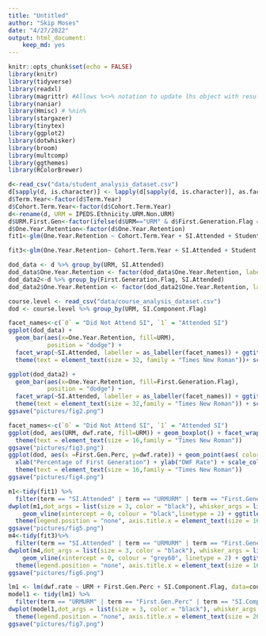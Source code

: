 ```yaml
---
title: "Untitled"
author: "Skip Moses"
date: "4/27/2022"
output: html_document:
    keep_md: yes
---
```


```r
knitr::opts_chunk$set(echo = FALSE)
library(knitr)
library(tidyverse)
library(readxl)
library(magrittr) #Allows %<>% notation to update lhs object with resulting value
library(naniar)
library(Hmisc) # %nin%
library(stargazer)
library(tinytex)
library(ggplot2)
library(dotwhisker)
library(broom)
library(multcomp)
library(ggthemes)
library(RColorBrewer)

d<-read_csv("data/student_analysis_dataset.csv")
d[sapply(d, is.character)] <- lapply(d[sapply(d, is.character)], as.factor)
d$Term.Year<-factor(d$Term.Year)
d$Cohort.Term.Year<-factor(d$Cohort.Term.Year)
d<-rename(d, URM = IPEDS.Ethnicity.URM.Non.URM)
d$URM.First.Gen<-factor(ifelse(d$URM=="URM" & d$First.Generation.Flag == "Y", 1, 0 )) #new var, student who is urm and first gen
d$One.Year.Retention<-factor(d$One.Year.Retention)
fit1<-glm(One.Year.Retention ~ Cohort.Term.Year + SI.Attended + Student.Class.Unit.Attempted + Student.Class.Unit.Passed +  URM + Gender.Code + First.Generation.Flag + Academic.Level + Major.1.STEM.Flag + Academic.Standing.Status + HS.GPA + Inst.MD.Persn.Onl.Othr + Course.Fee.Exist.Flag + GE.Class.Flag, family = binomial(link = "logit"), data = d)

fit3<-glm(One.Year.Retention~ Cohort.Term.Year + SI.Attended + Student.Class.Unit.Attempted + Student.Class.Unit.Passed +  URM + Gender.Code + First.Generation.Flag + Academic.Level + Major.1.STEM.Flag + Academic.Standing.Status + HS.GPA + Inst.MD.Persn.Onl.Othr + Course.Fee.Exist.Flag + GE.Class.Flag + SI.Attended:URM +SI.Attended:First.Generation.Flag, family = binomial(link = "logit"), data = d)

dod_data <- d %>% group_by(URM, SI.Attended)
dod_data$One.Year.Retention <- factor(dod_data$One.Year.Retention, labels = c("No", "Yes"))
dod_data2<-d %>% group_by(First.Generation.Flag, SI.Attended)
dod_data2$One.Year.Retention <- factor(dod_data2$One.Year.Retention, labels = c("No", "Yes"))

course.level <- read_csv("data/course_analysis_dataset.csv")
dod <- course.level %>% group_by(URM, SI.Component.Flag)
```

```r
facet_names<-c(`0` = "Did Not Attend SI", `1` = "Attended SI")
ggplot(dod_data) +
  geom_bar(aes(x=One.Year.Retention, fill=URM),
           position = "dodge") +
  facet_wrap(~SI.Attended, labeller = as_labeller(facet_names)) + ggtitle("Figure 1") +xlab("One Year Retention")+   ylab("") + theme_few() +
  theme(text = element_text(size = 32, family = "Times New Roman"))+ scale_fill_brewer(name="Underrepresented\nMinority(URM)", palette = "Paired")

ggplot(dod_data2) +
  geom_bar(aes(x=One.Year.Retention, fill=First.Generation.Flag),
           position = "dodge") +
  facet_wrap(~SI.Attended, labeller = as_labeller(facet_names)) + ggtitle("Figure 2") +xlab("One Year Retention")+    ylab("") + theme_few() +
  theme(text = element_text(size = 32,family = "Times New Roman")) + scale_fill_brewer(name="First\nGeneration",palette = "Reds")
ggsave("pictures/fig2.png")
```

```r
facet_names<-c(`0` = "Did Not Attend SI", `1` = "Attended SI")
ggplot(dod, aes(URM, dwf.rate, fill=URM)) + geom_boxplot() + facet_wrap(~SI.Component.Flag,labeller = as_labeller(facet_names)) + ylab("DWF Rate")+ scale_fill_brewer(palette = "Paired") +theme_bw() +
  theme(text = element_text(size = 16,family = "Times New Roman"))
ggsave("pictures/fig3.png")
ggplot(dod, aes(x =First.Gen.Perc, y=dwf.rate)) + geom_point(aes( color = as.factor(SI.Component.Flag))) +
  xlab("Percentage of First Generation") + ylab("DWF Rate") + scale_colour_brewer(palette = "Reds")+theme_bw() +
  theme(text = element_text(size = 16,family = "Times New Roman"))
ggsave("pictures/fig4.png")
```

```r
m1<-tidy(fit1) %>%
  filter(term == "SI.Attended" | term == "URMURM" | term == "First.Generation.FlagY")
dwplot(m1,dot_args = list(size = 3, color = "black"), whisker_args = list(size = 2, color = "grey")) +
    geom_vline(xintercept = 0, colour = "black",linetype = 2) + ggtitle("SI and Equity") + xlab("Confidence Interval") + theme_few() +
  theme(legend.position = "none", axis.title.x = element_text(size = 16, family = "Times New Roman"), title = element_text(size = 16,family = "Times New Roman"), text = element_text(size = 16, family = "Times New Roman"))
ggsave("pictures/fig5.png")
m4<-tidy(fit3)%>%
  filter(term == "SI.Attended" | term == "URMURM" | term == "First.Generation.FlagY" | term == "SI.Attended:URMURM" | term == "SI.Attended:First.Generation.FlagY")
dwplot(m4,dot_args = list(size = 3, color = "black"), whisker_args = list(size = 2, color = "grey")) +
    geom_vline(xintercept = 0, colour = "grey60", linetype = 2) + ggtitle("Interactions SI and Equity")+ xlab("Confidence Interval") + theme_few() +
  theme(legend.position = "none", axis.title.x = element_text(size = 16,family = "Times New Roman"), title = element_text(size = 16),text = element_text(size = 16, family = "Times New Roman"))
ggsave("pictures/fig6.png")
```

```r
lm1 <- lm(dwf.rate ~ URM + First.Gen.Perc + SI.Component.Flag, data=course.level)
model1 <- tidy(lm1) %>%
  filter(term == "URMURM" | term == "First.Gen.Perc" | term == "SI.Component.Flag")
dwplot(model1,dot_args = list(size = 3, color = "black"), whisker_args = list(size = 2, color = "grey")) + geom_vline(xintercept = 0, colour = "black",linetype = 2) + ggtitle("Model Results DWF Rate and Equity Gaps") + xlab("Confidence Interval") + theme_few() +
  theme(legend.position = "none", axis.title.x = element_text(size = 20,family = "Times New Roman"), title = element_text(size = 32),text = element_text(size = 24, family = "Times New Roman"))
ggsave("pictures/fig7.png")
```